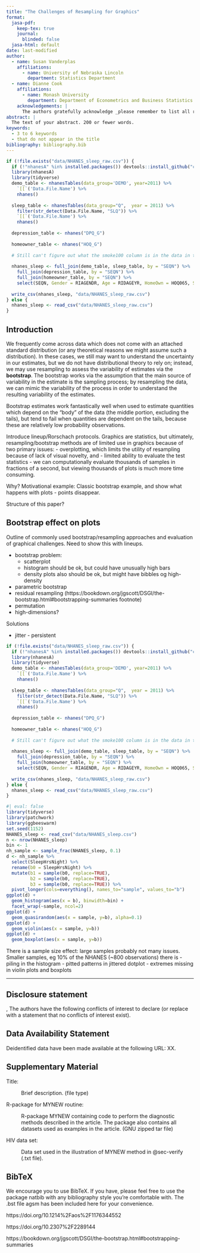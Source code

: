 ```yaml
---
title: "The Challenges of Resampling for Graphics"
format:
  jasa-pdf:
    keep-tex: true  
    journal:
      blinded: false
  jasa-html: default
date: last-modified
author:
  - name: Susan Vanderplas
    affiliations:
      - name: University of Nebraska Lincoln
        department: Statistics Department
  - name: Dianne Cook
    affiliations:
      - name: Monash University
        department: Department of Econometrics and Business Statistics
    acknowledgements: | 
      The authors gratefully acknowledge _please remember to list all relevant funding sources in the non-anonymized (unblinded) version_.
abstract: |
  The text of your abstract. 200 or fewer words.
keywords:
  - 3 to 6 keywords
  - that do not appear in the title
bibliography: bibliography.bib  
---
```



```r
if (!file.exists("data/NHANES_sleep_raw.csv")) {
  if (!"nhanesA" %in% installed.packages()) devtools::install_github("cjendres1/nhanes")
  library(nhanesA)
  library(tidyverse)
  demo_table <- nhanesTables(data_group='DEMO', year=2011) %>%
    `[[`('Data.File.Name') %>%
    nhanes()
  
  sleep_table <- nhanesTables(data_group="Q",  year = 2011) %>%
    filter(str_detect(Data.File.Name, "SLQ")) %>%
    `[[`('Data.File.Name') %>%
    nhanes()
  
  depression_table <- nhanes("DPQ_G") 
  
  homeowner_table <- nhanes("HOQ_G")
  
  # Still can't figure out what the smoke100 column is in the data in the book, but not sure it matters.
  
  nhanes_sleep <- full_join(demo_table, sleep_table, by = "SEQN") %>%
    full_join(depression_table, by = "SEQN") %>%
    full_join(homeowner_table, by = "SEQN") %>%
    select(SEQN, Gender = RIAGENDR, Age = RIDAGEYR, HomeOwn = HOQ065, SleepHoursNight = SLD010H)
  
  write_csv(nhanes_sleep, "data/NHANES_sleep_raw.csv")
} else {
  nhanes_sleep <- read_csv("data/NHANES_sleep_raw.csv")
}
```


## Introduction {#sec-intro}

<!-- What about https://bookdown.org/jgscott/DSGI/the-bootstrap.html#bootstrapping-summaries as an example dataset? Sleep data from NHANES 2011-12.  -->

<!-- Define bootstrap, and varieties, and examples of use, with tables of numbers.  -->
<!-- - Lay out the situations where resampling/bootstrap are useful. -->
<!-- - Primarily, used to get a sense of the behavior/distribution of a statistic -->

We frequently come across data which does not come with an attached standard distribution (or any theoretical reasons we might assume such a distribution).
In these cases, we still may want to understand the uncertainty in our estimates, but we do not have distributional theory to rely on; instead, we may use resampling to assess the variability of estimates via the **bootstrap**. 
The bootstrap works via the assumption that the main source of variability in the estimate is the sampling process; by resampling the data, we can mimic the variability of the process in order to understand the resulting variability of the estimates.

Bootstrap estimates work fantastically well when used to estimate quantities which depend on the "body" of the data (the middle portion, excluding the tails), but tend to fail when quantities are dependent on the tails, because these are relatively low probability observations. 





Introduce lineup/Rorschach protocols. Graphics are statistics, but ultimately, resampling/bootstrap methods are of limited use in graphics because of two primary issues: 
- overplotting, which limits the utility of resampling because of lack of visual novelty, and 
- limited ability to evaluate the test statistics - we can computationally evaluate thousands of samples in fractions of a second, but viewing thousands of plots is much more time consuming.

Why? Motivational example: Classic bootstrap example, and show what happens with plots - points disappear.

Structure of this paper?

## Bootstrap effect on plots

Outline of commonly used bootstrap/resampling approaches and evaluation of graphical challenges. Need to show this with lineups.

- bootstrap problem:
    - scatterplot
    - histogram should be ok, but could have unusually high bars
    - density plots also should be ok, but might have bibbles og high-density
- parametric bootstrap
- residual resampling (https://bookdown.org/jgscott/DSGI/the-bootstrap.html#bootstrapping-summaries footnote)
- permutation
- high-dimensions?

Solutions

- jitter - persistent


```r
if (!file.exists("data/NHANES_sleep_raw.csv")) {
  if (!"nhanesA" %in% installed.packages()) devtools::install_github("cjendres1/nhanes")
  library(nhanesA)
  library(tidyverse)
  demo_table <- nhanesTables(data_group='DEMO', year=2011) %>%
    `[[`('Data.File.Name') %>%
    nhanes()
  
  sleep_table <- nhanesTables(data_group="Q",  year = 2011) %>%
    filter(str_detect(Data.File.Name, "SLQ")) %>%
    `[[`('Data.File.Name') %>%
    nhanes()
  
  depression_table <- nhanes("DPQ_G") 
  
  homeowner_table <- nhanes("HOQ_G")
  
  # Still can't figure out what the smoke100 column is in the data in the book, but not sure it matters.
  
  nhanes_sleep <- full_join(demo_table, sleep_table, by = "SEQN") %>%
    full_join(depression_table, by = "SEQN") %>%
    full_join(homeowner_table, by = "SEQN") %>%
    select(SEQN, Gender = RIAGENDR, Age = RIDAGEYR, HomeOwn = HOQ065, SleepHoursNight = SLD010H)
  
  write_csv(nhanes_sleep, "data/NHANES_sleep_raw.csv")
} else {
  nhanes_sleep <- read_csv("data/NHANES_sleep_raw.csv")
}

```

```r
#| eval: false
library(tidyverse)
library(patchwork)
library(ggbeeswarm)
set.seed(1152)
NHANES_sleep <- read_csv("data/NHANES_sleep.csv")
n <- nrow(NHANES_sleep)
bin <- 1
nh_sample <- sample_frac(NHANES_sleep, 0.1)
d <- nh_sample %>% 
  select(SleepHrsNight) %>%
  rename(b0 = SleepHrsNight) %>%
  mutate(b1 = sample(b0, replace=TRUE),
         b2 = sample(b0, replace=TRUE),
         b3 = sample(b0, replace=TRUE)) %>%
  pivot_longer(cols=everything(), names_to="sample", values_to="b")
ggplot(d) + 
  geom_histogram(aes(x = b), binwidth=bin) +
  facet_wrap(~sample, ncol=2)
ggplot(d) + 
  geom_quasirandom(aes(x = sample, y=b), alpha=0.1) 
ggplot(d) + 
  geom_violin(aes(x = sample, y=b)) 
ggplot(d) + 
  geom_boxplot(aes(x = sample, y=b)) 
```

There is a sample size effect: large samples probably not many issues. Smaller samples, eg 10% of the NHANES (~800 observations) there is 
- piling in the histogram
- pitted patterns in jittered dotplot
- extremes missing in violin plots and boxplots


---

## Disclosure statement
, 
The authors have the following conflicts of interest to declare (or replace with a statement that no conflicts of interest exist).

## Data Availability Statement

Deidentified data have been made available at the following URL: XX.

## Supplementary Material {.supplementary}

Title:

:   Brief description. (file type)


R-package for  MYNEW routine: 

:   R-package MYNEW containing code to perform the diagnostic methods described in the article. The package also contains all datasets used as examples in the article. (GNU zipped tar file)

HIV data set:

:   Data set used in the illustration of MYNEW method in @sec-verify (.txt file).

## BibTeX 

We encourage you to use BibTeX.
If you have, please feel free to use the package natbib with any bibliography style you're comfortable with. The .bst file agsm has been included here for your convenience. 

https://doi.org/10.1214%2Faos%2F1176344552

https://doi.org/10.2307%2F2289144

https://bookdown.org/jgscott/DSGI/the-bootstrap.html#bootstrapping-summaries



